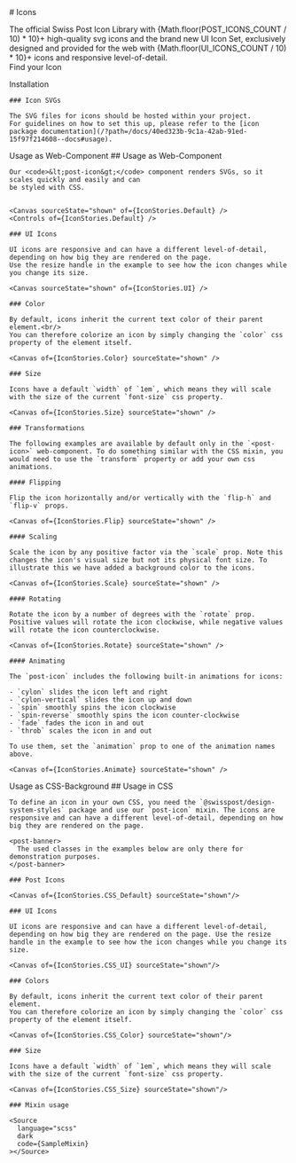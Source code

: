 
<Meta of={IconStories} />

<div className="docs-title">
  # Icons

  <link-design of={JSON.stringify(IconStories)}></link-design>
</div>

<div className="lead">
  The official Swiss Post Icon Library with {Math.floor(POST_ICONS_COUNT / 10) * 10}+ high-quality svg icons and the brand new UI Icon Set, exclusively designed and provided for the web with {Math.floor(UI_ICONS_COUNT / 10) * 10}+ icons and responsive level-of-detail.
</div>

<post-tabs active-panel="search">
  <post-tab-header panel="search">Find your Icon</post-tab-header>
  <post-tab-panel name="search">
    <Search />
  </post-tab-panel>

  <post-tab-header panel="installation">Installation</post-tab-header>
  <post-tab-panel name="installation">
    <ComponentsPackageInstall subtitle="Icon Component" component="<post-icon>" />

    ### Icon SVGs

    The SVG files for icons should be hosted within your project.
    For guidelines on how to set this up, please refer to the [icon package documentation](/?path=/docs/40ed323b-9c1a-42ab-91ed-15f97f214608--docs#usage).
  </post-tab-panel>

  <post-tab-header panel="component">Usage as Web-Component</post-tab-header>
  <post-tab-panel name="component">
    ## Usage as Web-Component

    Our <code>&lt;post-icon&gt;</code> component renders SVGs, so it scales quickly and easily and can
    be styled with CSS.


    <Canvas sourceState="shown" of={IconStories.Default} />
    <Controls of={IconStories.Default} />

    ### UI Icons

    UI icons are responsive and can have a different level-of-detail, depending on how big they are rendered on the page.
    Use the resize handle in the example to see how the icon changes while you change its size.

    <Canvas sourceState="shown" of={IconStories.UI} />

    ### Color

    By default, icons inherit the current text color of their parent element.<br/>
    You can therefore colorize an icon by simply changing the `color` css property of the element itself.

    <Canvas of={IconStories.Color} sourceState="shown" />

    ### Size

    Icons have a default `width` of `1em`, which means they will scale with the size of the current `font-size` css property.

    <Canvas of={IconStories.Size} sourceState="shown" />

    ### Transformations

    The following examples are available by default only in the `<post-icon>` web-component. To do something similar with the CSS mixin, you would need to use the `transform` property or add your own css animations.

    #### Flipping

    Flip the icon horizontally and/or vertically with the `flip-h` and `flip-v` props.

    <Canvas of={IconStories.Flip} sourceState="shown" />

    #### Scaling

    Scale the icon by any positive factor via the `scale` prop. Note this changes the icon's visual size but not its physical font size. To illustrate this we have added a background color to the icons.

    <Canvas of={IconStories.Scale} sourceState="shown" />

    #### Rotating

    Rotate the icon by a number of degrees with the `rotate` prop. Positive values will rotate the icon clockwise, while negative values will rotate the icon counterclockwise.

    <Canvas of={IconStories.Rotate} sourceState="shown" />

    #### Animating

    The `post-icon` includes the following built-in animations for icons:

    - `cylon` slides the icon left and right
    - `cylon-vertical` slides the icon up and down
    - `spin` smoothly spins the icon clockwise
    - `spin-reverse` smoothly spins the icon counter-clockwise
    - `fade` fades the icon in and out
    - `throb` scales the icon in and out

    To use them, set the `animation` prop to one of the animation names above.

    <Canvas of={IconStories.Animate} sourceState="shown" />

  </post-tab-panel>

  <post-tab-header panel="scss">Usage as CSS-Background</post-tab-header>
  <post-tab-panel name="scss">
    ## Usage in CSS

    To define an icon in your own CSS, you need the `@swisspost/design-system-styles` package and use our `post-icon` mixin. The icons are responsive and can have a different level-of-detail, depending on how big they are rendered on the page.

    <post-banner>
      The used classes in the examples below are only there for demonstration purposes.
    </post-banner>

    ### Post Icons

    <Canvas of={IconStories.CSS_Default} sourceState="shown"/>

    ### UI Icons

    UI icons are responsive and can have a different level-of-detail, depending on how big they are rendered on the page. Use the resize handle in the example to see how the icon changes while you change its size.

    <Canvas of={IconStories.CSS_UI} sourceState="shown"/>

    ### Colors

    By default, icons inherit the current text color of their parent element.
    You can therefore colorize an icon by simply changing the `color` css property of the element itself.

    <Canvas of={IconStories.CSS_Color} sourceState="shown"/>

    ### Size

    Icons have a default `width` of `1em`, which means they will scale with the size of the current `font-size` css property.

    <Canvas of={IconStories.CSS_Size} sourceState="shown"/>

    ### Mixin usage

    <Source
      language="scss"
      dark
      code={SampleMixin}
    ></Source>

  </post-tab-panel>

</post-tabs>
